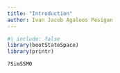 ```yaml
---
title: "Introduction"
author: Ivan Jacob Agaloos Pesigan
---
```


```r
#| include: false
library(bootStateSpace)
library(printr)
```

```r
?SimSSM0
```
